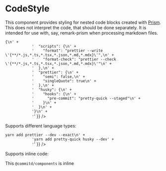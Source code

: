 
<Meta title="components|CodeStyle" component={CodeStyle} />

# CodeStyle

This component provides styling for nested code blocks created with [Prism](https://prismjs.com/).
This does not interpret the code, that should be done separately. It is intended for use with, say,
remark-prism when processing markdown files.

<Preview>
  <Story name="default">
    <CodeStyle>
      <div
        dangerouslySetInnerHTML={{
          __html:
            '<pre class="language-json"><code class="language-json"><span class="token punctuation">{</span>\n' +
            '  <span class="token property">"scripts"</span><span class="token operator">:</span> <span class="token punctuation">{</span>\n' +
            '    <span class="token property">"format"</span><span class="token operator">:</span> <span class="token string">"prettier --write \'{**/*.js,*.ts,*.tsx,*.json,*.md,*.mdx}\'"</span><span class="token punctuation">,</span>\n' +
            '    <span class="token property">"format-check"</span><span class="token operator">:</span> <span class="token string">"prettier --check \'{**/*.js,*.ts,*.tsx,*.json,*.md,*.mdx}\'"</span>\n' +
            '  <span class="token punctuation">}</span><span class="token punctuation">,</span>\n' +
            '  <span class="token property">"prettier"</span><span class="token operator">:</span> <span class="token punctuation">{</span>\n' +
            '    <span class="token property">"semi"</span><span class="token operator">:</span> <span class="token boolean">false</span><span class="token punctuation">,</span>\n' +
            '    <span class="token property">"singleQuote"</span><span class="token operator">:</span> <span class="token boolean">true</span>\n' +
            '  <span class="token punctuation">}</span><span class="token punctuation">,</span>\n' +
            '  <span class="token property">"husky"</span><span class="token operator">:</span> <span class="token punctuation">{</span>\n' +
            '    <span class="token property">"hooks"</span><span class="token operator">:</span> <span class="token punctuation">{</span>\n' +
            '      <span class="token property">"pre-commit"</span><span class="token operator">:</span> <span class="token string">"pretty-quick --staged"</span>\n' +
            '    <span class="token punctuation">}</span>\n' +
            '  <span class="token punctuation">}</span>\n' +
            '<span class="token punctuation">}</span>\n' +
            '</code></pre>'
        }}
      />
    </CodeStyle>
  </Story>
</Preview>

Supports different language types:

<Preview>
  <Story name="bash">
    <CodeStyle>
      <div
        dangerouslySetInnerHTML={{
          __html:
            '<pre class="language-bash"><code class="language-bash"><span class="token function">yarn</span> <span class="token function">add</span> prettier --dev --exact\n' +
            '<span class="token function">yarn</span> <span class="token function">add</span> pretty-quick husky --dev' +
            '</code></pre>'
        }}
      />
    </CodeStyle>
  </Story>
</Preview>

Supports inline code:

<Preview>
  <Story name="inline">
    <CodeStyle>
      <p>
        This <code class="language-text">@commitd/components</code> is inline
      </p>
    </CodeStyle>
  </Story>
</Preview>
